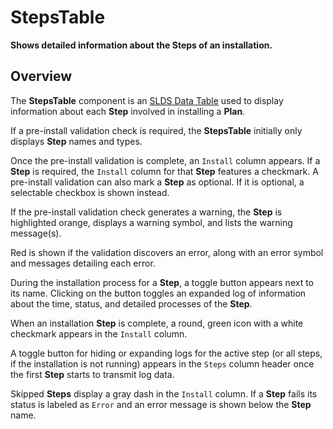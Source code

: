 
<Meta title="Components/StepsTable/Docs" />

# StepsTable

**Shows detailed information about the Steps of an installation.**

## Overview

The **StepsTable** component is an
[SLDS Data Table](https://react.lightningdesignsystem.com/components/data-tables/)
used to display information about each **Step** involved in installing a
**Plan**.

If a pre-install validation check is required, the **StepsTable** initially only
displays **Step** names and types.

<Story
  id="components-stepstable-examples--plan-steps&args=preflight:None"
  height="320px"
/>

Once the pre-install validation is complete, an `Install` column appears. If a
**Step** is required, the `Install` column for that **Step** features a
checkmark. A pre-install validation can also mark a **Step** as optional. If it
is optional, a selectable checkbox is shown instead.

<Story
  id="components-stepstable-examples--plan-steps&args=preflight:Success"
  height="320px"
/>

If the pre-install validation check generates a warning, the **Step** is
highlighted orange, displays a warning symbol, and lists the warning message(s).

Red is shown if the validation discovers an error, along with an error symbol
and messages detailing each error.

<Story
  id="components-stepstable-examples--plan-steps&args=preflight:Error"
  height="420px"
/>

During the installation process for a **Step**, a toggle button appears next to
its name. Clicking on the button toggles an expanded log of information about
the time, status, and detailed processes of the **Step**.

<Story
  id="components-stepstable-examples--installation-job&args=job:Started"
  height="335px"
/>

When an installation **Step** is complete, a round, green icon with a white
checkmark appears in the `Install` column.

A toggle button for hiding or expanding logs for the active step (or all steps,
if the installation is not running) appears in the `Steps` column header once
the first **Step** starts to transmit log data.

<Story
  id="components-stepstable-examples--installation-job&args=job:Complete"
  height="335px"
/>

Skipped **Steps** display a gray dash in the `Install` column. If a **Step**
fails its status is labeled as `Error` and an error message is shown below the
**Step** name.

<Story
  id="components-stepstable-examples--installation-job&args=job:Failed"
  height="370px"
/>
